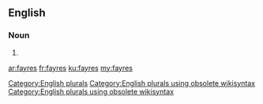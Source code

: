 ==English==

===Noun===
{{head|en}}

# {{plural of|fayre}}

[[Category:English plurals]][[Category:English plurals using obsolete wikisyntax]][[Category:English plurals using obsolete wikisyntax]]

[[ar:fayres]]
[[fr:fayres]]
[[ku:fayres]]
[[my:fayres]]